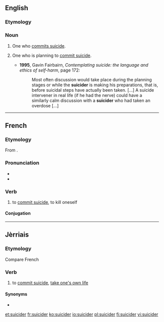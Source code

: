 ==English==

===Etymology===
{{suffix|suicide|er}}

===Noun===
{{en-noun}}

# {{context|nonstandard|lang=en}} One who [[commit suicide|commits suicide]].
# {{context|medicine|social work|lang=en}} One who is planning to [[commit suicide]].
#* '''1995''', Gavin Fairbairn, ''Contemplating suicide: the language and ethics of self-harm'', page 172:
#*: Most often discussion would take place during the planning stages or while the '''suicider''' is making his preparations, that is, before suicidal steps have actually been taken. [...] A suicide intervener in real life (if he had the nerve) could have a similarly calm discussion with a '''suicider''' who had taken an overdose [...]

----

==French==
===Etymology===
From {{suffix|suicide|er|lang=fr}}.

===Pronunciation===
* {{audio|Fr-suicider.ogg|Audio}}
*{{IPA|/sɥi.si.de/|lang=fr}}

===Verb===
{{fr-verb|type=pronominal}}

# {{context|pronominal|lang=fr}} to [[commit suicide]], to kill oneself

====Conjugation====
{{fr-conj-er-refl-cons|suicid}}

----

==Jèrriais==

===Etymology===
{{rfe|lang=roa-jer}}
Compare French {{term|suicider|se suicider|lang=fr}}

===Verb===
{{roa-jer-verb}}

# {{context|reflexive|sé suicider|lang=roa-jer}} to [[commit suicide]], [[take one's own life]]

====Synonyms====
* {{l|roa-jer|mêfaithe|s'mêfaithe}}

[[et:suicider]]
[[fr:suicider]]
[[ko:suicider]]
[[io:suicider]]
[[pl:suicider]]
[[fi:suicider]]
[[vi:suicider]]